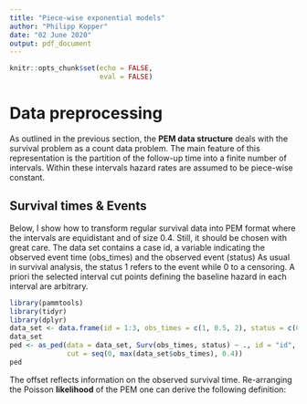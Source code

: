 ```yaml
---
title: "Piece-wise exponential models"
author: "Philipp Kopper"
date: "02 June 2020"
output: pdf_document
---
```

```r
knitr::opts_chunk$set(echo = FALSE,
                      eval = FALSE)
```
# Data preprocessing

As outlined in the previous section, the __PEM data structure__ deals with the survival problem as a count
data problem. The main feature of this representation is the partition of the follow-up time into a finite
number of intervals. Within these intervals hazard rates are assumed to be piece-wise constant.

## Survival times & Events

Below, I show how to transform regular survival data into PEM format where the intervals are equidistant and
of size 0.4. Still, it should be chosen with great care. The data set contains a case id, a variable indicating
the observed event time (obs_times) and the observed event (status) As usual in survival analysis, the
status 1 refers to the event while 0 to a censoring. A priori the selected interval cut points defining the
baseline hazard in each interval are arbitrary.
```r
library(pammtools)
library(tidyr)
library(dplyr)
data_set <- data.frame(id = 1:3, obs_times = c(1, 0.5, 2), status = c(0, 1, 1))
data_set
ped <- as_ped(data = data_set, Surv(obs_times, status) ~ ., id = "id",
              cut = seq(0, max(data_set$obs_times), 0.4))
ped
```
The offset reflects information on the observed survival time. Re-arranging the Poisson __likelihood__ of the PEM
one can derive the following definition: